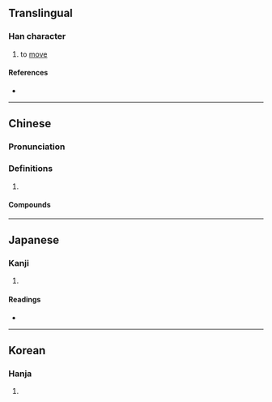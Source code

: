 {{character info/new}}
==Translingual==

===Han character===
{{Han char|rn=38|rad=女|as=10|sn=13|four=27404|canj=HEV|ids=⿱般女}}

# to [[move]]

====References====
* {{Han ref|kx=0268.150|dkj=06583|dj=0535.340|hdz=21072.100|uh=5ABB|ud=23227|bh=DCFD|bd=56573}}

----

==Chinese==
{{zh-forms}}

===Pronunciation===
{{zh-pron
|m=pán
|m-s=
|dg=
|c=po4, pun4
|c-t=
|g=
|h=pfs=
|j=
|mb=
|md=
|mn=
|mn-t=
|w=
|x=
|mc=y
|oc=y
|cat=n
}}

===Definitions===
{{zh-hanzi}}

# {{rfdef|lang=zh}}

====Compounds====
{{zh-der|媻珊|媻姍}}

----

==Japanese==

===Kanji===
{{ja-kanji|grade=|rs=女10}}

# {{defn|lang=ja|sort=女10}}

====Readings====
* {{ja-readings|on=はん,ばん,は,ば|kun=おごる,めかけ,よろめく}}

----

==Korean==

===Hanja===
{{ko-hanja|hangeul=반|rv=ban|mr=pan}}

# {{defn|lang=ko|sort=女10}}